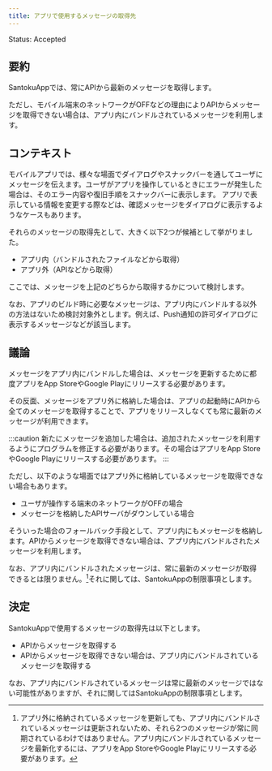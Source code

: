 ```yaml
---
title: アプリで使用するメッセージの取得先
---
```


Status: Accepted

<!--
Proposed: 提案中
Accepted: 採用
Rejected: 却下
Superseded: 廃止
-->

## 要約

SantokuAppでは、常にAPIから最新のメッセージを取得します。

ただし、モバイル端末のネットワークがOFFなどの理由によりAPIからメッセージを取得できない場合は、アプリ内にバンドルされているメッセージを利用します。

## コンテキスト

モバイルアプリでは、様々な場面でダイアログやスナックバーを通してユーザにメッセージを伝えます。ユーザがアプリを操作しているときにエラーが発生した場合は、そのエラー内容や復旧手順をスナックバーに表示します。
アプリで表示している情報を変更する際などは、確認メッセージをダイアログに表示するようなケースもあります。

それらのメッセージの取得先として、大きく以下2つが候補として挙がりました。

- アプリ内（バンドルされたファイルなどから取得）
- アプリ外（APIなどから取得）

ここでは、メッセージを上記のどちらから取得するかについて検討します。

なお、アプリのビルド時に必要なメッセージは、アプリ内にバンドルする以外の方法はないため検討対象外とします。例えば、Push通知の許可ダイアログに表示するメッセージなどが該当します。

## 議論

メッセージをアプリ内にバンドルした場合は、メッセージを更新するために都度アプリをApp StoreやGoogle Playにリリースする必要があります。

その反面、メッセージをアプリ外に格納した場合は、アプリの起動時にAPIから全てのメッセージを取得することで、アプリをリリースしなくても常に最新のメッセージが利用できます。

:::caution
新たにメッセージを追加した場合は、追加されたメッセージを利用するようにプログラムを修正する必要があります。その場合はアプリをApp StoreやGoogle Playにリリースする必要があります。
:::

ただし、以下のような場面ではアプリ外に格納しているメッセージを取得できない場合もあります。

- ユーザが操作する端末のネットワークがOFFの場合
- メッセージを格納したAPIサーバがダウンしている場合

そういった場合のフォールバック手段として、アプリ内にもメッセージを格納します。APIからメッセージを取得できない場合は、アプリ内にバンドルされたメッセージを利用します。

なお、アプリ内にバンドルされたメッセージは、常に最新のメッセージが取得できるとは限りません。[^1]それに関しては、SantokuAppの制限事項とします。

[^1]: アプリ外に格納されているメッセージを更新しても、アプリ内にバンドルされているメッセージは更新されないため、それら2つのメッセージが常に同期されているわけではありません。アプリ内にバンドルされているメッセージを最新化するには、アプリをApp StoreやGoogle Playにリリースする必要があります。

## 決定

SantokuAppで使用するメッセージの取得先は以下とします。

- APIからメッセージを取得する
- APIからメッセージを取得できない場合は、アプリ内にバンドルされているメッセージを取得する

なお、アプリ内にバンドルされているメッセージは常に最新のメッセージではない可能性がありますが、それに関してはSantokuAppの制限事項とします。
